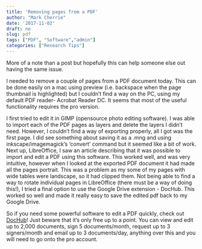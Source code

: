 ```yaml
---
title: 'Removing pages from a PDF'
author: "Mark Cherrie"
date: '2017-11-02'
draft: no
slug: pdf
tags: ["PDF", "Software","admin"]
categories: ["Research Tips"]
---
```


More of a note than a post but hopefully this can help someone else out having the same issue. 

I needed to remove a couple of pages from a PDF document today. This can be done easily on a mac using preview (i.e. backspace when the page thumbnail is highlighted) but I couldn't find a way on the PC, using my default PDF reader- Acrobat Reader DC. It seems that most of the useful functionality requires the pro version. 

I first tried to edit it in GIMP (opensource photo editing software). I was able to import each of the PDF pages as layers and delete the layers I didn't need. However, I couldn't find a way of exporting properly, all I got was the first page. I did see something about saving it as a .mng and using inkscape/imagemagick's 'convert' command but it seemed like a bit of work. Next up, LibreOffice, I saw an article describing that it was possible to import and edit a PDF using this software. This worked well, and was very intuitive, however when I looked at the exported PDF document it had made all the pages portrait. This was a problem as my some of my pages with wide tables were landscape, so it had clipped them. Not being able to find a way to rotate individual pages in LibreOffice (there must be a way of doing this!), I tried a final option to use the Google Drive extension - DocHub. This worked so well and made it really easy to save the edited pdf back to my Google Drive. 

So if you need some powerful software to edit a PDF quickly, check out [DocHub](https://dochub.com)! Just beware that it's only free up to a point. You can view and edit up to 2,000 documents, sign 5 documents/month, request up to 3 signers/month and email up to 3 documents/day, anything over this and you will need to go onto the pro account. 
  
  
  
  
  